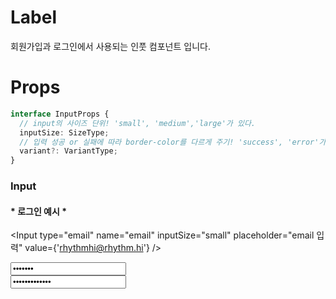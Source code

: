 

<Meta title="atoms/Input" component={Input} />

# Label

회원가입과 로그인에서 사용되는 인풋 컴포넌트 입니다.

# Props

```ts
interface InputProps {
  // input의 사이즈 단위! 'small', 'medium','large'가 있다.
  inputSize: SizeType;
  // 입력 성공 or 실패에 따라 border-color를 다르게 주기! 'success', 'error'가 있다.
  variant?: VariantType;
}
```

### Input

<h4>* 로그인 예시 *</h4>
<div>

  <Input
        type="email"
        name="email"
        inputSize="small"
        placeholder="email 입력"
        value={'rhythmhi@rhythm.hi'}
      />
</div>
<div>
  <Input
    type="password"
    inputSize="small"
    variant="error"
    placeholder="영문, 숫자, 특수문자 조합 6자 이상"
    value={'rhy'}
  />
  <br />
  <Input
    type="password"
    inputSize="small"
    variant="success"
    placeholder="영문, 숫자, 특수문자 조합 6자 이상"
    value={'rhy123123'}
  />
</div>
